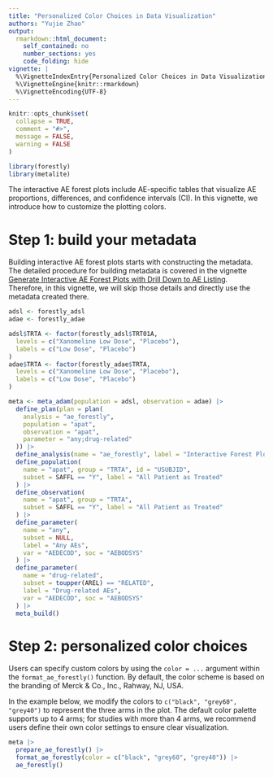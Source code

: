 ```yaml
---
title: "Personalized Color Choices in Data Visualization"
authors: "Yujie Zhao"
output:
  rmarkdown::html_document:
    self_contained: no
    number_sections: yes
    code_folding: hide
vignette: |
  %\VignetteIndexEntry{Personalized Color Choices in Data Visualization}
  %\VignetteEngine{knitr::rmarkdown}
  %\VignetteEncoding{UTF-8}
---
```


```r
knitr::opts_chunk$set(
  collapse = TRUE,
  comment = "#>",
  message = FALSE,
  warning = FALSE
)
```

```r
library(forestly)
library(metalite)
```

The interactive AE forest plots include AE-specific tables that visualize AE proportions, differences, and confidence intervals (CI). In this vignette, we introduce how to customize the plotting colors.

# Step 1: build your metadata

Building interactive AE forest plots starts with constructing the metadata. The detailed procedure for building metadata is covered in the vignette [Generate Interactive AE Forest Plots with Drill Down to AE Listing](https://merck.github.io/forestly/articles/forestly.html). Therefore, in this vignette, we will skip those details and directly use the metadata created there. 

```r
adsl <- forestly_adsl
adae <- forestly_adae

adsl$TRTA <- factor(forestly_adsl$TRT01A,
  levels = c("Xanomeline Low Dose", "Placebo"),
  labels = c("Low Dose", "Placebo")
)
adae$TRTA <- factor(forestly_adae$TRTA,
  levels = c("Xanomeline Low Dose", "Placebo"),
  labels = c("Low Dose", "Placebo")
)

meta <- meta_adam(population = adsl, observation = adae) |>
  define_plan(plan = plan(
    analysis = "ae_forestly",
    population = "apat",
    observation = "apat",
    parameter = "any;drug-related"
  )) |>
  define_analysis(name = "ae_forestly", label = "Interactive Forest Plot") |>
  define_population(
    name = "apat", group = "TRTA", id = "USUBJID",
    subset = SAFFL == "Y", label = "All Patient as Treated"
  ) |>
  define_observation(
    name = "apat", group = "TRTA",
    subset = SAFFL == "Y", label = "All Patient as Treated"
  ) |>
  define_parameter(
    name = "any",
    subset = NULL,
    label = "Any AEs",
    var = "AEDECOD", soc = "AEBODSYS"
  ) |>
  define_parameter(
    name = "drug-related",
    subset = toupper(AREL) == "RELATED",
    label = "Drug-related AEs",
    var = "AEDECOD", soc = "AEBODSYS"
  ) |>
  meta_build()
```


# Step 2: personalized color choices

Users can specify custom colors by using the `color = ...` argument within the `format_ae_forestly()` function. By default, the color scheme is based on the branding of Merck & Co., Inc., Rahway, NJ, USA.

In the example below, we modify the colors to `c("black", "grey60", "grey40")` to represent the three arms in the plot. The default color palette supports up to 4 arms; for studies with more than 4 arms, we recommend users define their own color settings to ensure clear visualization.

```r
meta |>
  prepare_ae_forestly() |>
  format_ae_forestly(color = c("black", "grey60", "grey40")) |>
  ae_forestly()
```
